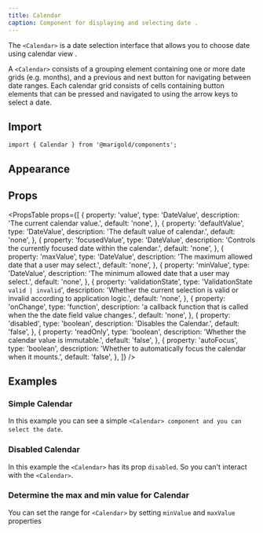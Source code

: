 ```yaml
---
title: Calendar
caption: Component for displaying and selecting date .
---
```


The `<Calendar>` is a date selection interface that allows you to choose date using calendar view .

A `<Calendar>` consists of a grouping element containing one or more date grids (e.g. months), and a previous and next button for navigating between date ranges. Each calendar grid consists of cells containing button elements that can be pressed and navigated to using the arrow keys to select a date.

## Import

```tsx
import { Calendar } from '@marigold/components';
```

## Appearance

<AppearanceTable component={title} />

## Props

<PropsTable
  props={[
    {
      property: 'value',
      type: 'DateValue',
      description: 'The current calendar value.',
      default: 'none',
    },
    {
      property: 'defaultValue',
      type: 'DateValue',
      description: 'The default value of calendar.',
      default: 'none',
    },
    {
      property: 'focusedValue',
      type: 'DateValue',
      description: 'Controls the currently focused date within the calendar.',
      default: 'none',
    },
    {
      property: 'maxValue',
      type: 'DateValue',
      description: 'The maximum allowed date that a user may select.',
      default: 'none',
    },
    {
      property: 'minValue',
      type: 'DateValue',
      description: 'The minimum allowed date that a user may select.',
      default: 'none',
    },
    {
      property: 'validationState',
      type: 'ValidationState `valid | invalid`',
      description:
        'Whether the current selection is valid or invalid according to application logic.',
      default: 'none',
    },
    {
      property: 'onChange',
      type: 'function',
      description:
        'a callback function that is called when the the date field value changes.',
      default: 'none',
    },
    {
      property: 'disabled',
      type: 'boolean',
      description: 'Disables the Calendar.',
      default: 'false',
    },
    {
      property: 'readOnly',
      type: 'boolean',
      description: 'Whether the calendar value is immutable.',
      default: 'false',
    },
    {
      property: 'autoFocus',
      type: 'boolean',
      description:
        'Whether to automatically focus the calendar when it mounts.',
      default: 'false',
    },
  ]}
/>

## Examples

### Simple Calendar

In this example you can see a simple `<Calendar> component and you can select the date`.

<ComponentDemo file="./basic-calendar.demo.tsx" />

### Disabled Calendar

In this example the `<Calendar>` has its prop `disabled`. So you can't interact with the `<Calendar>`.

<ComponentDemo file="./disabled-calendar.demo.tsx" />

### Determine the max and min value for Calendar

You can set the range for `<Calendar>` by setting `minValue` and `maxValue` properties

<ComponentDemo file="./range-calendar.demo.tsx" />
